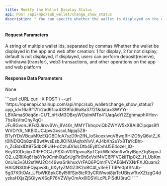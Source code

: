---
title: Modify the Wallet Display Status
api: POST /api/mpc/sub_wallet/change_show_status
description: " You can specify whether the wallet is displayed on the user side. If set to display, the wallet will be displayed on the user side, including the App and PC systems, and manual operations can be performed; if it is set to not display, the wallet will not be displayed on the user side and can only be operated via OpenAPI."
---

#### Request Parameters
<ParamField query="sub_wallet_ids" type="string" required>
    A string of multiple wallet ids, separated by commas
</ParamField>
<ParamField query="app_show_status" type="string" required>
    Whether the wallet be displayed in the app and web after creation: 1 for display, 2 for not display; default is not displayed, if displayed, users can perform deposit(receive), withdrawal(transfer), web3 transactions, and other operations on the app and web platform
</ParamField>



#### Response Data Parameters
None



<RequestExample>
  ```curl cURL
  curl -X POST \
  --url 'https://openapi.chainup.com/api/mpc/sub_wallet/change_show_status?app_id=16a9f17fc2ad61ca4339fdd6a8a37f21&data=SWYYr-LBVAmaS0eq8n-CUT_nHkM3OBxyWOsImMTe41UaqAoYI2ZghmaphXHov-7hsRsVmOhyPqC-JFuRGvonJKFd2Jirxv6Vn_8V40r_MMYTkhqcviQbZWYW5xX8Ai8CIpqas9fIWVDIYA_NKBl0UCJpwGxscxLNpjq5Z8-BTyIYDsVBquM9zEQGBCfcA7szD9n2fN_loSkoexlwqV8wg9HIZO5yQ6utZ_Kt0lNDQQb8zn8BwfAvsEsbJlOINUAqhxh1vV_AJ4bXn2uYx8TaYcBht-n_ZcBdxIDt975dbOFUiH-oCzIuDi1oLDtb4EylfCvhU5E4ozel_lQ-6cyIG0Dqiiyx0RFFOCJzPSXIoV031pvoa8pTCpkWklh8mRw1rylBgeZtqSxpnJO2_u2RIlXq6Hs8Yly9CmhIXaSrUgPir0h6xVxlf4VC6PFVCkiiTlp0kZ_H_UbKm0nUis3v3U2sflWJ2C449waSrikhuxVrFAQ6PQmrFVCAE6MYXNrFXJQuam2HAIQNSGbFQjspw8b_bXyfyZMGZ3K2oBC4I_v3eETTdPe0pfSNJb-5g37K0tOAr_UFbWK8pkC8yl56fSjn8tcR3yCRWwoi8jxTcUBiswTtvXZtzgG4dyzkaHXjsZjSGiywXSqP76VZWlyOmAx6IDSViLcPLPISdU3ruCI'
  ```
</RequestExample>
